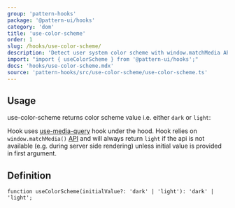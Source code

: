 ```yaml
---
group: 'pattern-hooks'
package: '@pattern-ui/hooks'
category: 'dom'
title: 'use-color-scheme'
order: 1
slug: /hooks/use-color-scheme/
description: 'Detect user system color scheme with window.matchMedia API'
import: "import { useColorScheme } from '@pattern-ui/hooks';"
docs: 'hooks/use-color-scheme.mdx'
source: 'pattern-hooks/src/use-color-scheme/use-color-scheme.ts'
---
```



## Usage

use-color-scheme returns color scheme value i.e. either `dark` or `light`:

<Demo data={HooksDemos.useColorSchemeDemo} />

Hook uses [use-media-query](/hooks/use-media-query/) hook under the hood.
Hook relies on `window.matchMedia()` [API](https://developer.mozilla.org/en-US/docs/Web/API/Window/matchMedia)
and will always return `light` if the api is not available (e.g. during server side rendering) unless initial value is provided in first argument.

## Definition

```tsx
function useColorScheme(initialValue?: 'dark' | 'light'): 'dark' | 'light';
```
